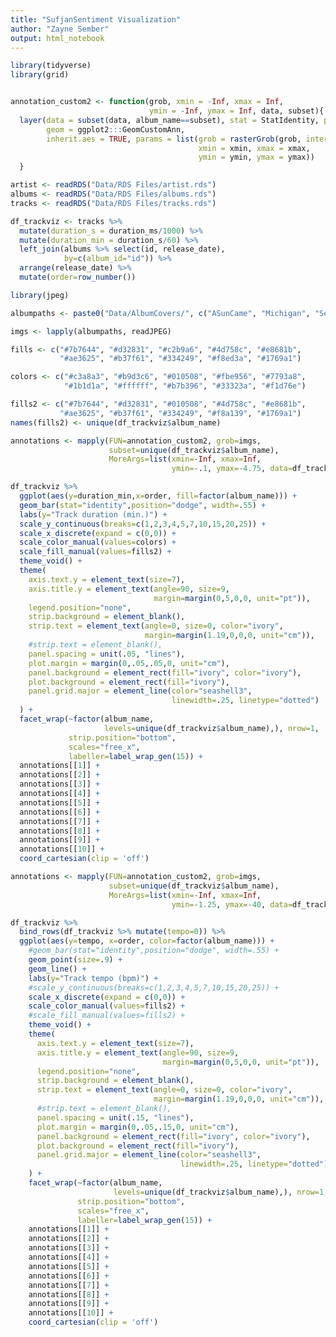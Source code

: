 ```yaml
---
title: "SufjanSentiment Visualization"
author: "Zayne Sember"
output: html_notebook
---
```


```r
library(tidyverse)
library(grid)


annotation_custom2 <- function(grob, xmin = -Inf, xmax = Inf, 
                               ymin = -Inf, ymax = Inf, data, subset){
  layer(data = subset(data, album_name==subset), stat = StatIdentity, position = PositionIdentity, 
        geom = ggplot2:::GeomCustomAnn,
        inherit.aes = TRUE, params = list(grob = rasterGrob(grob, interpolate=TRUE), 
                                          xmin = xmin, xmax = xmax, 
                                          ymin = ymin, ymax = ymax))
  }

```

```r
artist <- readRDS("Data/RDS Files/artist.rds")
albums <- readRDS("Data/RDS Files/albums.rds")
tracks <- readRDS("Data/RDS Files/tracks.rds")
```

```r
df_trackviz <- tracks %>% 
  mutate(duration_s = duration_ms/1000) %>% 
  mutate(duration_min = duration_s/60) %>% 
  left_join(albums %>% select(id, release_date), 
            by=c(album_id="id")) %>% 
  arrange(release_date) %>% 
  mutate(order=row_number())

library(jpeg)

albumpaths <- paste0("Data/AlbumCovers/", c("ASunCame", "Michigan", "SevenSwans", "Illinois", "TheAvalanche", "TheAgeOfAdz", "AllDelightedPeople", "CarrieAndLowell", "TheAscension", "ABeginnersMind"), ".jpg")

imgs <- lapply(albumpaths, readJPEG)
```

```r
fills <- c("#7b7644", "#d32831", "#c2b9a6", "#4d758c", "#e8681b", 
           "#ae3625", "#b37f61", "#334249", "#f8ed3a", "#1769a1")

colors <- c("#c3a8a3", "#b9d3c6", "#010508", "#fbe956", "#7793a8", 
            "#1b1d1a", "#ffffff", "#b7b396", "#33323a", "#f1d76e")

fills2 <- c("#7b7644", "#d32831", "#010508", "#4d758c", "#e8681b", 
           "#ae3625", "#b37f61", "#334249", "#f8a139", "#1769a1")
names(fills2) <- unique(df_trackviz$album_name)
```

```r
annotations <- mapply(FUN=annotation_custom2, grob=imgs, 
                      subset=unique(df_trackviz$album_name),
                      MoreArgs=list(xmin=-Inf, xmax=Inf, 
                                    ymin=-.1, ymax=-4.75, data=df_trackviz))

df_trackviz %>% 
  ggplot(aes(y=duration_min,x=order, fill=factor(album_name))) +
  geom_bar(stat="identity",position="dodge", width=.55) +
  labs(y="Track duration (min.)") +
  scale_y_continuous(breaks=c(1,2,3,4,5,7,10,15,20,25)) +
  scale_x_discrete(expand = c(0,0)) +
  scale_color_manual(values=colors) +
  scale_fill_manual(values=fills2) +
  theme_void() +
  theme(
    axis.text.y = element_text(size=7),
    axis.title.y = element_text(angle=90, size=9, 
                                margin=margin(0,5,0,0, unit="pt")),
    legend.position="none",
    strip.background = element_blank(),
    strip.text = element_text(angle=0, size=0, color="ivory",
                              margin=margin(1.19,0,0,0, unit="cm")),
    #strip.text = element_blank(),
    panel.spacing = unit(.05, "lines"),
    plot.margin = margin(0,.05,.05,0, unit="cm"),
    panel.background = element_rect(fill="ivory", color="ivory"),
    plot.background = element_rect(fill="ivory"),
    panel.grid.major = element_line(color="seashell3", 
                                    linewidth=.25, linetype="dotted")
  ) +
  facet_wrap(~factor(album_name, 
                     levels=unique(df_trackviz$album_name),), nrow=1, 
             strip.position="bottom",
             scales="free_x",
             labeller=label_wrap_gen(15)) +
  annotations[[1]] +
  annotations[[2]] +
  annotations[[3]] +
  annotations[[4]] +
  annotations[[5]] +
  annotations[[6]] +
  annotations[[7]] +
  annotations[[8]] +
  annotations[[9]] +
  annotations[[10]] +
  coord_cartesian(clip = 'off')
```

```r
annotations <- mapply(FUN=annotation_custom2, grob=imgs, 
                      subset=unique(df_trackviz$album_name),
                      MoreArgs=list(xmin=-Inf, xmax=Inf, 
                                    ymin=-1.25, ymax=-40, data=df_trackviz))

df_trackviz %>% 
  bind_rows(df_trackviz %>% mutate(tempo=0)) %>% 
  ggplot(aes(y=tempo, x=order, color=factor(album_name))) +
    #geom_bar(stat="identity",position="dodge", width=.55) +
    geom_point(size=.9) +
    geom_line() +
    labs(y="Track tempo (bpm)") +
    #scale_y_continuous(breaks=c(1,2,3,4,5,7,10,15,20,25)) +
    scale_x_discrete(expand = c(0,0)) +
    scale_color_manual(values=fills2) +
    #scale_fill_manual(values=fills2) +
    theme_void() +
    theme(
      axis.text.y = element_text(size=7),
      axis.title.y = element_text(angle=90, size=9, 
                                  margin=margin(0,5,0,0, unit="pt")),
      legend.position="none",
      strip.background = element_blank(),
      strip.text = element_text(angle=0, size=0, color="ivory",
                                margin=margin(1.19,0,0,0, unit="cm")),
      #strip.text = element_blank(),
      panel.spacing = unit(.15, "lines"),
      plot.margin = margin(0,.05,.15,0, unit="cm"),
      panel.background = element_rect(fill="ivory", color="ivory"),
      plot.background = element_rect(fill="ivory"),
      panel.grid.major = element_line(color="seashell3", 
                                      linewidth=.25, linetype="dotted")
    ) +
    facet_wrap(~factor(album_name, 
                       levels=unique(df_trackviz$album_name),), nrow=1, 
               strip.position="bottom",
               scales="free_x",
               labeller=label_wrap_gen(15)) +
    annotations[[1]] +
    annotations[[2]] +
    annotations[[3]] +
    annotations[[4]] +
    annotations[[5]] +
    annotations[[6]] +
    annotations[[7]] +
    annotations[[8]] +
    annotations[[9]] +
    annotations[[10]] +
    coord_cartesian(clip = 'off')
```




